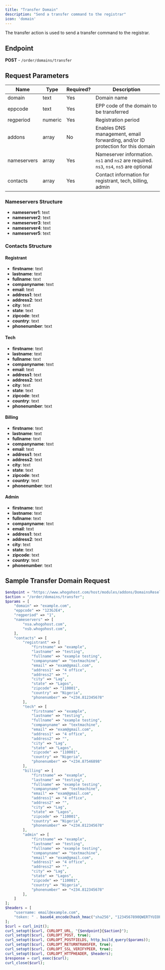 ```yaml
---
title: "Transfer Domain"
description: "Send a transfer command to the registrar"
icon: 'domain'
---
```



The transfer action is used to send a transfer command to the registrar.

## Endpoint
**POST** - `/order/domains/transfer`

## Request Parameters

| Name         | Type    | Required? | Description                                                   |
|--------------|---------|-----------|---------------------------------------------------------------|
| domain       | text    | Yes       | Domain name                                                   |
| eppcode      | text    | Yes       | EPP code of the domain to be transferred                      |
| regperiod    | numeric | Yes       | Registration period                                           |
| addons       | array   | No        | Enables DNS management, email forwarding, and/or ID protection for this domain |
| nameservers  | array   | Yes       | Nameserver information. `ns1` and `ns2` are required. `ns3`, `ns4`, `ns5` are optional |
| contacts     | array   | Yes       | Contact information for registrant, tech, billing, admin      |

### Nameservers Structure

- **nameserver1**: text
- **nameserver2**: text
- **nameserver3**: text
- **nameserver4**: text
- **nameserver5**: text

### Contacts Structure

#### Registrant

- **firstname**: text
- **lastname**: text
- **fullname**: text
- **companyname**: text
- **email**: text
- **address1**: text
- **address2**: text
- **city**: text
- **state**: text
- **zipcode**: text
- **country**: text
- **phonenumber**: text

#### Tech

- **firstname**: text
- **lastname**: text
- **fullname**: text
- **companyname**: text
- **email**: text
- **address1**: text
- **address2**: text
- **city**: text
- **state**: text
- **zipcode**: text
- **country**: text
- **phonenumber**: text

#### Billing

- **firstname**: text
- **lastname**: text
- **fullname**: text
- **companyname**: text
- **email**: text
- **address1**: text
- **address2**: text
- **city**: text
- **state**: text
- **zipcode**: text
- **country**: text
- **phonenumber**: text

#### Admin

- **firstname**: text
- **lastname**: text
- **fullname**: text
- **companyname**: text
- **email**: text
- **address1**: text
- **address2**: text
- **city**: text
- **state**: text
- **zipcode**: text
- **country**: text
- **phonenumber**: text

## Sample Transfer Domain Request

```php
$endpoint = "https://www.whogohost.com/host/modules/addons/DomainsReseller/api/index.php";
$action = "/order/domains/transfer";
$params = [
    "domain" => "example.com",
    "eppcode" => "123GJE4",
    "regperiod" => "1",
    "nameservers" => [
        "nsa.whogohost.com",
        "nsb.whogohost.com",
    ],
    "contacts" => [
        "registrant" => [
            "firstname" => "example",
            "lastname" => "testing",
            "fullname" => "example testing",
            "companyname" => "textmachine",
            "email" => "exam@gmail.com",
            "address1" => "4 office",
            "address2" => "",
            "city" => "Lag",
            "state" => "Lagos",
            "zipcode" => "110001",
            "country" => "Nigeria",
            "phonenumber" => "+234.812345678"
        ],
        "tech" => [
            "firstname" => "example",
            "lastname" => "testing",
            "fullname" => "example testing",
            "companyname" => "textmachine",
            "email" => "exam@gmail.com",
            "address1" => "4 office",
            "address2" => "",
            "city" => "Lag",
            "state" => "Lagos",
            "zipcode" => "110001",
            "country" => "Nigeria",
            "phonenumber" => "+234.87546898"
        ],
        "billing" => [
            "firstname" => "example",
            "lastname" => "testing",
            "fullname" => "example testing",
            "companyname" => "textmachine",
            "email" => "exam@gmail.com",
            "address1" => "4 office",
            "address2" => "",
            "city" => "Lag",
            "state" => "Lagos",
            "zipcode" => "110001",
            "country" => "Nigeria",
            "phonenumber" => "+234.812345678"
        ],
        "admin" => [
            "firstname" => "example",
            "lastname" => "testing",
            "fullname" => "example testing",
            "companyname" => "textmachine",
            "email" => "exam@gmail.com",
            "address1" => "4 office",
            "address2" => "",
            "city" => "Lag",
            "state" => "Lagos",
            "zipcode" => "110001",
            "country" => "Nigeria",
            "phonenumber" => "+234.812345678"
        ],
    ]
];
$headers = [
    "username: email@example.com",
    "token: " . base64_encode(hash_hmac("sha256", "1234567890QWERTYUIOPASDFGHJKLZXCVBNM", "email@example.com:" . gmdate("y-m-d H")))
];
$curl = curl_init();
curl_setopt($curl, CURLOPT_URL, "{$endpoint}{$action}");
curl_setopt($curl, CURLOPT_POST, true);
curl_setopt($curl, CURLOPT_POSTFIELDS, http_build_query($params));
curl_setopt($curl, CURLOPT_RETURNTRANSFER, true);
curl_setopt($curl, CURLOPT_SSL_VERIFYPEER, true);
curl_setopt($curl, CURLOPT_HTTPHEADER, $headers);
$response = curl_exec($curl);
curl_close($curl);
